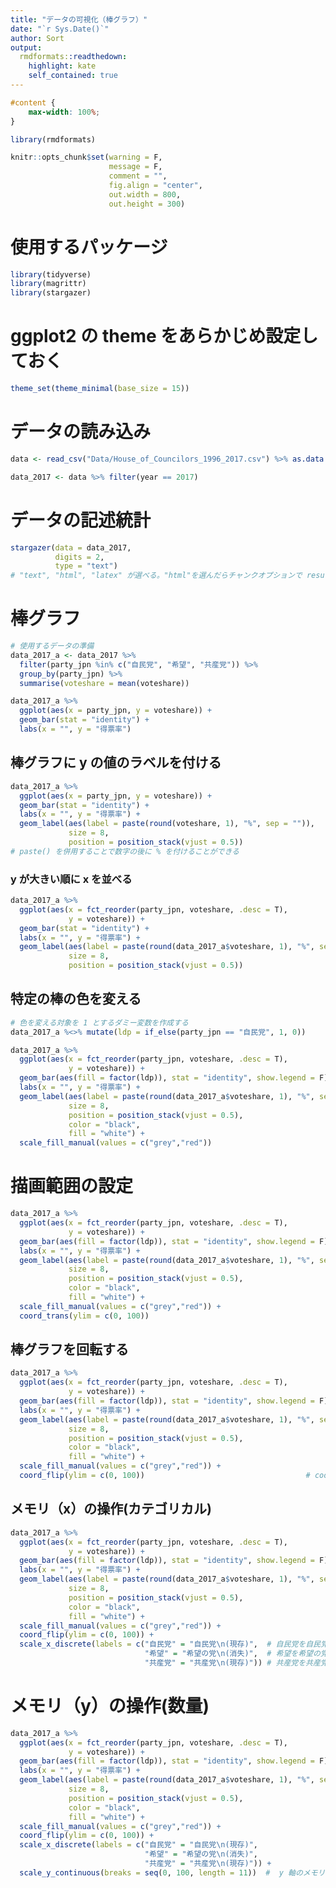 ---
title: "データの可視化（棒グラフ）"
date: "`r Sys.Date()`"
author: Sort
output:
  rmdformats::readthedown:
    highlight: kate
    self_contained: true
---

```{css, echo=FALSE}
#content {
    max-width: 100%;
}
```

```{r, include=FALSE}
library(rmdformats)

knitr::opts_chunk$set(warning = F,
                      message = F,
                      comment = "",
                      fig.align = "center",
                      out.width = 800,
                      out.height = 300)
```

# 使用するパッケージ

```{r}
library(tidyverse)
library(magrittr)
library(stargazer)
```

# ggplot2 の theme をあらかじめ設定しておく

```{r}
theme_set(theme_minimal(base_size = 15))
```

# データの読み込み

```{r}
data <- read_csv("Data/House_of_Councilors_1996_2017.csv") %>% as.data.frame() # 1996 年～2017 年までの参院選データ

data_2017 <- data %>% filter(year == 2017)                                     # 2017 年の参院選のデータを抽出
```

# データの記述統計

```{r}
stargazer(data = data_2017,
          digits = 2,
          type = "text")                                                  
# "text", "html", "latex" が選べる。"html"を選んだらチャンクオプションで result='asis' を指定
```

# 棒グラフ

```{r}
# 使用するデータの準備
data_2017_a <- data_2017 %>% 
  filter(party_jpn %in% c("自民党", "希望", "共産党")) %>%                # 自民党、希望、共産党を抽出
  group_by(party_jpn) %>%                                                 # 各政党毎に処理を行う
  summarise(voteshare = mean(voteshare))                                  # 各政党の平均得票率を計算
```  

```{r}
data_2017_a %>% 
  ggplot(aes(x = party_jpn, y = voteshare)) +
  geom_bar(stat = "identity") +
  labs(x = "", y = "得票率")
```

## 棒グラフに y の値のラベルを付ける


```{r}
data_2017_a %>% 
  ggplot(aes(x = party_jpn, y = voteshare)) +
  geom_bar(stat = "identity") +
  labs(x = "", y = "得票率") +
  geom_label(aes(label = paste(round(voteshare, 1), "%", sep = "")),      # 棒グラフに得票率のラベルを付ける
             size = 8,                                                    # ラベルのサイズ
             position = position_stack(vjust = 0.5))                      # ラベルの位置
# paste() を併用することで数字の後に % を付けることができる
```

### y が大きい順に x を並べる

```{r}
data_2017_a %>% 
  ggplot(aes(x = fct_reorder(party_jpn, voteshare, .desc = T),                    # fct_reorder(x, y, .desc = T)で y が大きい順に ｘ を並び変える
             y = voteshare)) +
  geom_bar(stat = "identity") +
  labs(x = "", y = "得票率") +
  geom_label(aes(label = paste(round(data_2017_a$voteshare, 1), "%", sep = "")),                                  
             size = 8,                                                          
             position = position_stack(vjust = 0.5))                            
```

## 特定の棒の色を変える

```{r}
# 色を変える対象を 1 とするダミー変数を作成する
data_2017_a %<>% mutate(ldp = if_else(party_jpn == "自民党", 1, 0))
```

```{r}
data_2017_a %>% 
  ggplot(aes(x = fct_reorder(party_jpn, voteshare, .desc = T),                  
             y = voteshare)) +
  geom_bar(aes(fill = factor(ldp)), stat = "identity", show.legend = F) +         # ldp の値で色を変える。show.legend = F で legend を非表示に
  labs(x = "", y = "得票率") +
  geom_label(aes(label = paste(round(data_2017_a$voteshare, 1), "%", sep = "")),                                  
             size = 8,                                                          
             position = position_stack(vjust = 0.5),                            
             color = "black",                                                     # ラベルの枠の色
             fill = "white") +                                                    # ラベルの背景の色
  scale_fill_manual(values = c("grey","red"))                                     # ldp = 1 : red, ldp = 0 : grey で棒グラフを塗る
```

# 描画範囲の設定

```{r}
data_2017_a %>% 
  ggplot(aes(x = fct_reorder(party_jpn, voteshare, .desc = T),                  
             y = voteshare)) +
  geom_bar(aes(fill = factor(ldp)), stat = "identity", show.legend = F) + 
  labs(x = "", y = "得票率") +
  geom_label(aes(label = paste(round(data_2017_a$voteshare, 1), "%", sep = "")),
             size = 8,
             position = position_stack(vjust = 0.5),
             color = "black",
             fill = "white") +
  scale_fill_manual(values = c("grey","red")) +
  coord_trans(ylim = c(0, 100))                                                   # y を 0 ～ 100 まで表示する
```

## 棒グラフを回転する

```{r}
data_2017_a %>% 
  ggplot(aes(x = fct_reorder(party_jpn, voteshare, .desc = T),                  
             y = voteshare)) +
  geom_bar(aes(fill = factor(ldp)), stat = "identity", show.legend = F) +       
  labs(x = "", y = "得票率") +
  geom_label(aes(label = paste(round(data_2017_a$voteshare, 1), "%", sep = "")),                                  
             size = 8,                                                          
             position = position_stack(vjust = 0.5),                            
             color = "black",                                                   
             fill = "white") +                                                  
  scale_fill_manual(values = c("grey","red")) + 
  coord_flip(ylim = c(0, 100))                                    # coord_flip()で図形を回転させる。ylim を設定することで描画範囲を設定可能
```

## メモリ（x）の操作(カテゴリカル)

```{r}
data_2017_a %>% 
  ggplot(aes(x = fct_reorder(party_jpn, voteshare, .desc = T),                  
             y = voteshare)) +
  geom_bar(aes(fill = factor(ldp)), stat = "identity", show.legend = F) +       
  labs(x = "", y = "得票率") +
  geom_label(aes(label = paste(round(data_2017_a$voteshare, 1), "%", sep = "")),                                  
             size = 8,                                                          
             position = position_stack(vjust = 0.5),                            
             color = "black",                                                   
             fill = "white") +                                                  
  scale_fill_manual(values = c("grey","red")) + 
  coord_flip(ylim = c(0, 100)) +
  scale_x_discrete(labels = c("自民党" = "自民党\n(現存)",  # 自民党を自民党\n(現存)に
                              "希望" = "希望の党\n(消失)",  # 希望を希望の党\n(消失)に
                              "共産党" = "共産党\n(現存)")) # 共産党を共産党\n(現存)に
```

# メモリ（y）の操作(数量)

```{r}
data_2017_a %>% 
  ggplot(aes(x = fct_reorder(party_jpn, voteshare, .desc = T),                  
             y = voteshare)) +
  geom_bar(aes(fill = factor(ldp)), stat = "identity", show.legend = F) +       
  labs(x = "", y = "得票率") +
  geom_label(aes(label = paste(round(data_2017_a$voteshare, 1), "%", sep = "")),                                  
             size = 8,                                                          
             position = position_stack(vjust = 0.5),                            
             color = "black",                                                   
             fill = "white") +                                                  
  scale_fill_manual(values = c("grey","red")) + 
  coord_flip(ylim = c(0, 100)) +
  scale_x_discrete(labels = c("自民党" = "自民党\n(現存)",  
                              "希望" = "希望の党\n(消失)",  
                              "共産党" = "共産党\n(現存)")) +
  scale_y_continuous(breaks = seq(0, 100, length = 11))  #  y 軸のメモリを 0 ～ 100 までにし、11 本のメモリ線を引く
```

